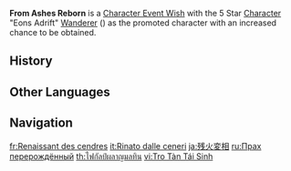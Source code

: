 {{Wish Series Infobox
|character = Wanderer
|type      = Character Event Wishes
}}
'''From Ashes Reborn''' is a [[Character Event Wish]] with the 5 Star [[Character]] "Eons Adrift" [[Wanderer]] ({{Anemo}}) as the promoted character with an increased chance to be obtained.

==History==
{{Wish History Table|From Ashes Reborn}}

==Other Languages==
{{Other Languages
|en      = From Ashes Reborn
|zhs     = 余火变相
|zhs_rm  = Yúhuǒ Biànxiàng
|zht     = 餘火變相
|zht_rm  = Yúhuǒ Biànxiàng
|zh_tl   = 
|ja      = 残火変相
|ja_rm   = Zanka Henshou
|ja_tl   = 
|ko      = 잿불 속 탈태
|ko_rm   = Jaetppul Ssok Taltae
|ko_tl   = Reborn From Ashes
|es      = Renacido de las ascuas
|es_tl   = Reborn from the Embers
|fr      = Renaissant des cendres
|fr_tl   = Reborn From Ashes
|ru      = Прах перерождённый
|ru_tl   = Ashes Reborn
|th      = ไฟกัลป์ผลาญมลทิน
|th_rm   = 
|th_tl   = 
|vi      = Tro Tàn Tái Sinh
|vi_tl   = 
|de      = Aus der Glut wiedergeboren
|de_tl   = From Embers Reborn
|id      = Inkarnasi Sisa Bara Api
|id_tl   = Incarnation of the Remaining Ember
|pt      = Fogo Oculto
|pt_tl   = 
|tr      = Küllerinden Doğan
|tr_tl   = Reborn From Ashes
|it      = Rinato dalle ceneri
|it_tl   = Reborn from Ashes
}}

==Navigation==
{{Wish Navbox}}

[[fr:Renaissant des cendres]]
[[it:Rinato dalle ceneri]]
[[ja:残火変相]]
[[ru:Прах перерождённый]]
[[th:ไฟกัลป์ผลาญมลทิน]]
[[vi:Tro Tàn Tái Sinh]]